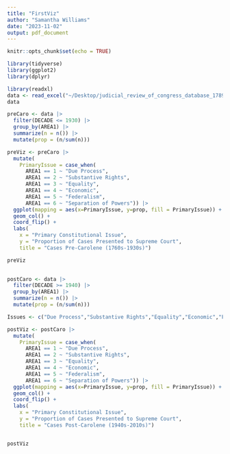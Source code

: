 ```yaml
---
title: "FirstViz"
author: "Samantha Williams"
date: "2023-11-02"
output: pdf_document
---
```


```r
knitr::opts_chunk$set(echo = TRUE)
```

```r
library(tidyverse)
library(ggplot2)
library(dplyr)

library(readxl) 
data <- read_excel("~/Desktop/judicial_review_of_congress_database_1789-2022 (2) (1).xlsx") 
data
```
```r

preCaro <- data |>
  filter(DECADE <= 1930) |>
  group_by(AREA1) |>
  summarize(n = n()) |>
  mutate(prop = (n/sum(n)))

preViz <- preCaro |>
  mutate(
    PrimaryIssue = case_when(
      AREA1 == 1 ~ "Due Process",
      AREA1 == 2 ~ "Substantive Rights",
      AREA1 == 3 ~ "Equality",
      AREA1 == 4 ~ "Economic",
      AREA1 == 5 ~ "Federalism",
      AREA1 == 6 ~ "Separation of Powers")) |>
  ggplot(mapping = aes(x=PrimaryIssue, y=prop, fill = PrimaryIssue)) +
  geom_col() +
  coord_flip() +
  labs(
    x = "Primary Constitutional Issue",
    y = "Proportion of Cases Presented to Supreme Court",
    title = "Cases Pre-Carolene (1760s-1930s)")

preViz
         
```
```r
postCaro <- data |>
  filter(DECADE >= 1940) |>
  group_by(AREA1) |>
  summarize(n = n()) |>
  mutate(prop = (n/sum(n)))

Issues <- c("Due Process","Substantive Rights","Equality","Economic","Federalism","Separation of Powers")

postViz <- postCaro |>
  mutate(
    PrimaryIssue = case_when(
      AREA1 == 1 ~ "Due Process",
      AREA1 == 2 ~ "Substantive Rights",
      AREA1 == 3 ~ "Equality",
      AREA1 == 4 ~ "Economic",
      AREA1 == 5 ~ "Federalism",
      AREA1 == 6 ~ "Separation of Powers")) |>
  ggplot(mapping = aes(x=PrimaryIssue, y=prop, fill = PrimaryIssue)) +
  geom_col() +
  coord_flip() +
  labs(
    x = "Primary Constitutional Issue",
    y = "Proportion of Cases Presented to Supreme Court",
    title = "Cases Post-Carolene (1940s-2010s)")


postViz
```


